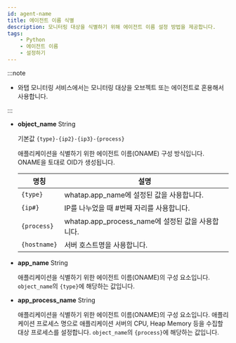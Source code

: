 ```yaml
---
id: agent-name
title: 에이전트 이름 식별
description: 모니터링 대상을 식별하기 위해 에이전트 이름 설정 방법을 제공합니다.
tags:
    - Python
    - 에이전트 이름
    - 설정하기
---
```



<Apmnamedescription />


<Agentnamewarning />

:::note

* 와탭 모니터링 서비스에서는 모니터링 대상을 오브젝트 또는 에이전트로 혼용해서 사용합니다.

:::

* **object_name** <span class='type'>String</span>

  기본값 `{type}-{ip2}-{ip3}-{process}`
  
  애플리케이션을 식별하기 위한 에이전트 이름(ONAME) 구성 방식입니다. ONAME을 토대로 OID가 생성됩니다. 

  |명칭|설명|
  |----|----|
  |`{type}`|whatap.app_name에 설정된 값을 사용합니다.|
  |`{ip#}`|IP를 나누었을 때 #번째 자리를 사용합니다.|
  |`{process}`|whatap.app_process_name에 설정된 값을 사용합니다.|
  |`{hostname}`|서버 호스트명을 사용합니다.|

* **app_name** <span class='type'>String</span>

  애플리케이션을 식별하기 위한 에이전트 이름(ONAME)의 구성 요소입니다. `object_name`의 `{type}`에 해당하는 값입니다.

* **app_process_name** <span class='type'>String</span>

  애플리케이션을 식별하기 위한 에이전트 이름(ONAME)의 구성 요소입니다. 애플리케이션 프로세스 명으로 애플리케이션 서버의 CPU, Heap Memory 등을 수집할 대상 프로세스를 설정합니다. `object_name`의 `{process}`에 해당하는 값입니다.  

<OkindNodename />